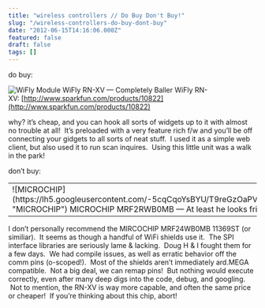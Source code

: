 ```yaml
---
title: "wireless controllers // Do Buy Don't Buy!"
slug: "/wireless-controllers-do-buy-dont-buy"
date: "2012-06-15T14:16:06.000Z"
featured: false
draft: false
tags: []
---
```


do buy:

![WiFly Module](./images/10822-01.jpg "WiFly Module") WiFly RN-XV — Completely
Baller WiFly
RN-XV: [http://www.sparkfun.com/products/10822](http://www.sparkfun.com/products/10822)

why? it’s cheap, and you can hook all sorts of widgets up to it with almost no
trouble at all!  It’s preloaded with a very feature rich f/w and you’ll be off
connecting your gidgets to all sorts of neat stuff.  I used it as a simple web
client, but also used it to run scan inquires.  Using this little unit was a
walk in the park!

don’t buy:

<table>
  <tbody>
    <tr>
      <td>
        ![MICROCHIP](https://lh5.googleusercontent.com/-5cqCqoYsBYU/T9reGzOaPVI/AAAAAAAABcE/2fwJanKz0jw/s692/20120615_000227.jpg
        "MICROCHIP") MICROCHIP MRF2RWB0MB — At least he looks friendly
      </td>
      <td>
        ![MICROCHIP2](https://lh6.googleusercontent.com/-KRaecI6XfGE/T9reKaBj6lI/AAAAAAAABcM/itVwpaHGn_w/s692/20120615_000235.jpg
        "MICROCHIP2") but it’s actually a total jerk!
      </td>
    </tr>
  </tbody>
</table>

I don’t personally recommend the MIRCOCHIP MRF24WB0MB 11369ST (or similiar).  It
seems as though a handful of WiFi shields use it.  The SPI interface libraries
are seriously lame & lacking.  Doug H & I fought them for a few days.  We had
compile issues, as well as erratic behavior off the comm pins (o-scoped!).  Most
of the shields aren’t immediately ard.MEGA compatible.  Not a big deal, we can
remap pins!  But nothing would execute correctly, even after many deep digs into
the code, debug, and googling.  Not to mention, the RN-XV is way more capable,
and often the same price or cheaper!  If you’re thinking about this chip, abort!
